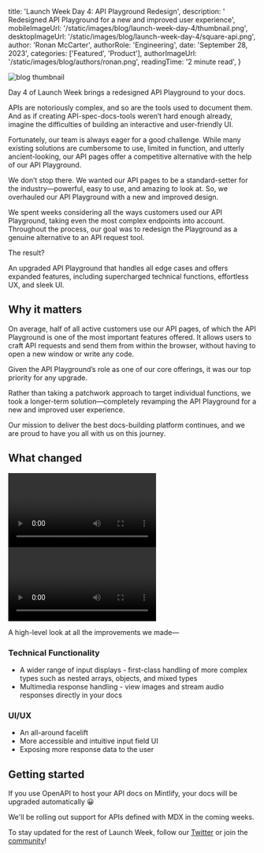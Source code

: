 
  title: 'Launch Week Day 4: API Playground Redesign',
  description: ' Redesigned API Playground for a new and improved user experience',
  mobileImageUrl: '/static/images/blog/launch-week-day-4/thumbnail.png',
  desktopImageUrl: '/static/images/blog/launch-week-day-4/square-api.png',
  author: 'Ronan McCarter',
  authorRole: 'Engineering',
  date: 'September 28, 2023',
  categories: ['Featured', 'Product'],
  authorImageUrl: '/static/images/blog/authors/ronan.png',
  readingTime: '2 minute read',
}


<img
  src="/static/images/blog/launch-week-day-4/thumbnail.png"
  alt="blog thumbnail"
  className="w-full rounded-md"
/>

Day 4 of Launch Week brings a redesigned API Playground to your docs.

APIs are notoriously complex, and so are the tools used to document them. And as if creating API-spec-docs-tools weren’t hard enough already, imagine the difficulties of building an interactive and user-friendly UI. 

Fortunately, our team is always eager for a good challenge. While many existing solutions are cumbersome to use, limited in function, and utterly ancient-looking, our API pages offer a competitive alternative with the help of our API Playground.  

We don’t stop there. We wanted our API pages to be a standard-setter for the industry—powerful, easy to use, and amazing to look at. So, we overhauled our API Playground with a new and improved design.  

We spent weeks considering all the ways customers used our API Playground, taking even the most complex endpoints into account. Throughout the process, our goal was to redesign the Playground as a genuine alternative to an API request tool. 

The result? 

An upgraded API Playground that handles all edge cases and offers expanded features, including supercharged technical functions, effortless UX, and sleek UI.

## Why it matters

On average, half of all active customers use our API pages, of which the API Playground is one of the most important features offered. It allows users to craft API requests and send them from within the browser, without having to open a new window or write any code.
    
Given the API Playground’s role as one of our core offerings, it was our top priority for any upgrade.
 
Rather than taking a patchwork approach to target individual functions, we took a longer-term solution—completely revamping the API Playground for a new and improved user experience. 

Our mission to deliver the best docs-building platform continues, and we are proud to have you all with us on this journey.  

## What changed 

<video className="w-full" controls>
  <source src="/static/images/blog/launch-week-day-4/video-1.mp4" type="video/mp4" />
</video>

<video className="w-full" controls>
  <source src="/static/images/blog/launch-week-day-4/video-2.mp4" type="video/mp4" />
</video>

A high-level look at all the improvements we made—

### Technical Functionality
- A wider range of input displays - first-class handling of more complex types such as nested arrays, objects, and mixed types
- Multimedia response handling - view images and stream audio responses directly in your docs

### UI/UX
- An all-around facelift
- More accessible and intuitive input field UI
- Exposing more response data to the user

## Getting started

If you use OpenAPI to host your API docs on Mintlify, your docs will be upgraded automatically 😀

We'll be rolling out support for APIs defined with MDX in the coming weeks.

To stay updated for the rest of Launch Week, follow our [Twitter](https://twitter.com/mintlify) or join the [community](http://mintlify.com/community)! 
